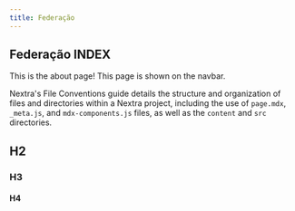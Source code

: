 ```yaml
---
title: Federação
---
```


## Federação INDEX

This is the about page! This page is shown on the navbar.

Nextra's File Conventions guide details the structure and organization of
files and directories within a Nextra project, including the use of
`page.mdx`, `_meta.js`, and `mdx-components.js` files, as well as the
`content` and `src` directories.

## H2

### H3

#### H4
